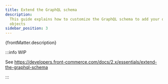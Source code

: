 ```yaml
---
title: Extend the GraphQL schema
description:
  This guide explains how to customize the GraphQL schema to add your own domain
  objects
sidebar_position: 3
---
```


<p>{frontMatter.description}</p>

:::info WIP

See
https://developers.front-commerce.com/docs/2.x/essentials/extend-the-graphql-schema

:::

